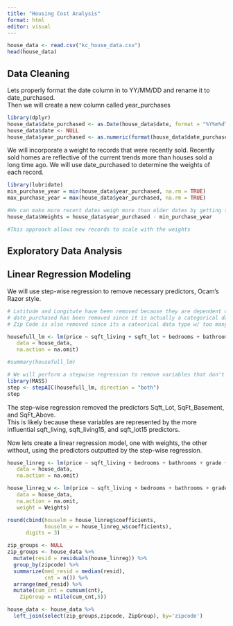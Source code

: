 ```yaml
---
title: "Housing Cost Analysis"
format: html
editor: visual
---
```


```r
house_data <- read.csv("kc_house_data.csv")
head(house_data)

```

## Data Cleaning

Lets properly format the date column in to YY/MM/DD and rename it to date_purchased.\
Then we will create a new column called year_purchases

```r
library(dplyr)
house_data$date_purchased <- as.Date(house_data$date, format = "%Y%m%dT%H%M%S")
house_data$date <- NULL
house_data$year_purchased <- as.numeric(format(house_data$date_purchased,"%Y"))
```

We will incorporate a weight to records that were recently sold. Recently sold homes are reflective of the current trends more than houses sold a long time ago. We will use date_purchased to determine the weights of each record.

```r
library(lubridate)
min_purchase_year = min(house_data$year_purchased, na.rm = TRUE)
max_purchase_year = max(house_data$year_purchased, na.rm = TRUE)

#We can make more recent dates weigh more than older dates by getting the dfference between the oldest purchase and the year purchased. 
house_data$Weights = house_data$year_purchased - min_purchase_year

#This approach allows new records to scale with the weights
```

## Exploratory Data Analysis

## Linear Regression Modeling

We will use step-wise regression to remove necessary predictors, Ocam's Razor style.

```r
# Latitude and Longitute have been removed because they are dependent on eachother.
# date_purchased has been removed since it is actually a categorical data type with too many classes. 
# Zip Code is also removed since its a cateorical data type w/ too many classes.

housefull_lm <- lm(price ~ sqft_living + sqft_lot + bedrooms + bathrooms + grade + floors + waterfront + view + condition + sqft_above + sqft_basement + yr_built + yr_renovated + sqft_living15 + sqft_lot15,
   data = house_data,
   na.action = na.omit)

#summary(housefull_lm)

# We will perform a stepwise regression to remove variables that don't have much of an impact on the final regression. 
library(MASS)
step <- stepAIC(housefull_lm, direction = "both")
step
```

The step-wise regression removed the predictors Sqft_Lot, SqFt_Basement, and SqFt_Above.\
This is likely because these variables are represented by the more influential sqft_living, sqft_living15, and sqft_lot15 predictors.

Now lets create a linear regression model, one with weights, the other without, using the predictors outputted by the step-wise regression.

```r

house_linreg <- lm(price ~ sqft_living + bedrooms + bathrooms + grade + floors + waterfront + view + condition + yr_built + yr_renovated + sqft_living15 + sqft_lot15,
   data = house_data,
   na.action = na.omit)

house_linreg_w <- lm(price ~ sqft_living + bedrooms + bathrooms + grade + floors + waterfront + view + condition + yr_built + yr_renovated + sqft_living15 + sqft_lot15,
   data = house_data,
   na.action = na.omit,
   weight = Weights)

round(cbind(houselm = house_linreg$coefficients,
            houselm_w = house_linreg_w$coefficients),
      digits = 3)

```

```r
zip_groups <- NULL
zip_groups <- house_data %>%
  mutate(resid = residuals(house_linreg)) %>%
  group_by(zipcode) %>%
  summarize(med_resid = median(resid),
            cnt = n()) %>%
  arrange(med_resid) %>%
  mutate(cum_cnt = cumsum(cnt),
    ZipGroup = ntile(cum_cnt,5))

house_data <- house_data %>%
  left_join(select(zip_groups,zipcode, ZipGroup), by='zipcode')
```
